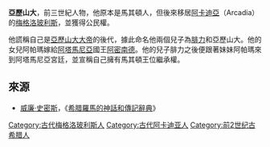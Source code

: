 '''亞歷山大'''，前三世紀人物，他原本是馬其頓人，但後來移居[[阿卡迪亞|阿卡迪亞]]（Arcadia）的[[梅格洛玻利斯|梅格洛玻利斯]]，並獲得公民權。

他謊稱自己是[[亞歷山大大帝|亞歷山大大帝]]的後代，據此命名他兩個兒子為[[梅格洛玻利斯的腓力|腓力]]和亞歷山大。他的女兒阿帕瑪嫁給[[阿塔馬尼亞|阿塔馬尼亞]]國王[[阿塔馬尼亞的阿密南德|阿密南德]]。他的兒子腓力之後便跟著妹妹阿帕瑪來到阿塔馬尼亞宮廷，並宣稱自己擁有馬其頓王位繼承權。

==來源==
*[[威廉·史密斯_(辭典編纂者)|威廉·史密斯]]，《[[希腊羅馬的神話和傳記辭典|希腊羅馬的神話和傳記辭典]]》

[[Category:古代梅格洛玻利斯人|Category:古代梅格洛玻利斯人]]
[[Category:古代阿卡迪亚人|Category:古代阿卡迪亚人]]
[[Category:前2世纪古希腊人|Category:前2世纪古希腊人]]